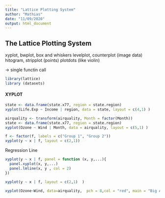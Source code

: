 ```yaml
---
title: "Lattice Plotting System"
author: "Mathias"
date: "11/09/2020"
output: html_document
---
```


## The Lattice Plotting System

xyplot,
bwplot, box and whiskers
levelplot, counterplot (image data)
hitogram,
stripplot (points)
plotdots (like violin)


-> single functin call
```r

library(lattice)
library (datasets)

```
#### XYPLOT


```r
state <- data.frame(state.x77, region = state.region)
xyplot(Life.Exp ~ Income | region, data = state, layout = c(4,1) )

```

```r
airquality <- transform(airquality, Month = factor(Month))
state <- data.frame(state.x77, region = state.region)
xyplot(Ozone ~ Wind | Month, data = airquality, layout = c(5,1) )

```




```r

f <- factor(f, labels = c("Group 1", "Group 2"))
xyplot(y ~ x | f, layout = c(2,1))

```
Regression Line
```r
xyplot(y ~ x | f, panel = function (x, y,...){
  panel.xyplot(x, y,...)
  panel.lmline(x, y , col = 2)
})
```

```r

xyplot(y ~ x | f, layout = c(2,1)  )

```


```r
xyplot(Ozone~Wind, data=airquality,  pch = 8,col = "red", main = "Big Apple Data")
```

